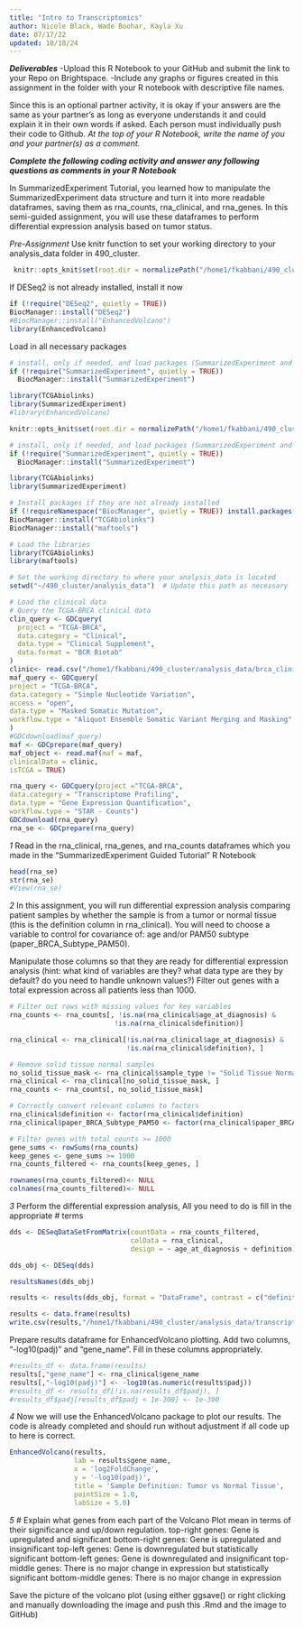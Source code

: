 ```yaml
---
title: "Intro to Transcriptomics"
author: Nicole Black, Wade Boohar, Kayla Xu
date: 07/17/22
updated: 10/18/24
---
```


***Deliverables***
-Upload this R Notebook to your GitHub and submit the link to your Repo on Brightspace.
-Include any graphs or figures created in this assignment in the folder with your R notebook with descriptive file names.

Since this is an optional partner activity, it is okay if your answers are the same as your partner’s as long as everyone understands it and could explain it in their own words if asked. Each person must individually push their code to Github. *At the top of your R Notebook, write the name of you and your partner(s) as a comment.*

***Complete the following coding activity and answer any following questions as comments in your R Notebook***

In SummarizedExperiment Tutorial, you learned how to manipulate the SummarizedExperiment data structure and turn it into more readable dataframes, saving them as rna_counts, rna_clinical, and rna_genes. In this semi-guided assignment, you will use these dataframes to perform differential expression analysis based on tumor status.

*Pre-Assignment*
Use knitr function to set your working directory to your analysis_data folder in 490_cluster.
```r
 knitr::opts_knit$set(root.dir = normalizePath("/home1/fkabbani/490_cluster/analysis_data"))
```

If DESeq2 is not already installed, install it now
```r
if (!require("DESeq2", quietly = TRUE))
BiocManager::install("DESeq2")
#BiocManager::install("EnhancedVolcano")
library(EnhancedVolcano)
```

Load in all necessary packages
```r
# install, only if needed, and load packages (SummarizedExperiment and TCGAbiolinks)
if (!require("SummarizedExperiment", quietly = TRUE))
  BiocManager::install("SummarizedExperiment")

library(TCGAbiolinks)
library(SummarizedExperiment)
#library(EnhancedVolcano)

knitr::opts_knit$set(root.dir = normalizePath("/home1/fkabbani/490_cluster/analysis_data")) 
```


```r
# install, only if needed, and load packages (SummarizedExperiment and TCGAbiolinks)
if (!require("SummarizedExperiment", quietly = TRUE))
  BiocManager::install("SummarizedExperiment")

library(TCGAbiolinks)
library(SummarizedExperiment)

# Install packages if they are not already installed
if (!requireNamespace("BiocManager", quietly = TRUE)) install.packages("BiocManager")
BiocManager::install("TCGAbiolinks")
BiocManager::install("maftools")

# Load the libraries
library(TCGAbiolinks)
library(maftools)

# Set the working directory to where your analysis_data is located
setwd("~/490_cluster/analysis_data")  # Update this path as necessary

# Load the clinical data
# Query the TCGA-BRCA clinical data
clin_query <- GDCquery(
  project = "TCGA-BRCA",
  data.category = "Clinical",
  data.type = "Clinical Supplement",
  data.format = "BCR Biotab"
)
clinic<- read.csv("/home1/fkabbani/490_cluster/analysis_data/brca_clinical_data.csv")
maf_query <- GDCquery(
project = "TCGA-BRCA",
data.category = "Simple Nucleotide Variation",
access = "open",
data.type = "Masked Somatic Mutation",
workflow.type = "Aliquot Ensemble Somatic Variant Merging and Masking"
)
#GDCdownload(maf_query)
maf <- GDCprepare(maf_query)
maf_object <- read.maf(maf = maf,
clinicalData = clinic,
isTCGA = TRUE)

rna_query <- GDCquery(project ="TCGA-BRCA",
data.category = "Transcriptome Profiling",
data.type = "Gene Expression Quantification",
workflow.type = "STAR - Counts")
GDCdownload(rna_query)
rna_se <- GDCprepare(rna_query)
```



*1*
Read in the rna_clinical, rna_genes, and rna_counts dataframes which you made in the "SummarizedExperiment Guided Tutorial" R Notebook

```r
head(rna_se)
str(rna_se)
#View(rna_se)
```


*2*
In this assignment, you will run differential expression analysis comparing patient samples by whether the sample is from a tumor or normal tissue (this is the definition column in rna_clinical). You will need to choose a variable to control for covariance of: age and/or PAM50 subtype (paper_BRCA_Subtype_PAM50). 

Manipulate those columns so that they are ready for differential expression analysis (hint: what kind of variables are they? what data type are they by default? do you need to handle unknown values?) Filter out genes with a total expression across all patients less than 1000.
```r
# Filter out rows with missing values for key variables
rna_counts <- rna_counts[, !is.na(rna_clinical$age_at_diagnosis) & 
                          !is.na(rna_clinical$definition)]

rna_clinical <- rna_clinical[!is.na(rna_clinical$age_at_diagnosis) & 
                             !is.na(rna_clinical$definition), ]

# Remove solid tissue normal samples
no_solid_tissue_mask <- rna_clinical$sample_type != "Solid Tissue Normal"
rna_clinical <- rna_clinical[no_solid_tissue_mask, ]
rna_counts <- rna_counts[, no_solid_tissue_mask]

# Correctly convert relevant columns to factors
rna_clinical$definition <- factor(rna_clinical$definition)
rna_clinical$paper_BRCA_Subtype_PAM50 <- factor(rna_clinical$paper_BRCA_Subtype_PAM50)

# Filter genes with total counts >= 1000
gene_sums <- rowSums(rna_counts)
keep_genes <- gene_sums >= 1000
rna_counts_filtered <- rna_counts[keep_genes, ]

rownames(rna_counts_filtered)<- NULL
colnames(rna_counts_filtered)<- NULL
```


*3*
Perform the differential expression analysis, All you need to do is fill in the appropriate # terms
```r
dds <- DESeqDataSetFromMatrix(countData = rna_counts_filtered,  
                              colData = rna_clinical,  
                              design = ~ age_at_diagnosis + definition)

dds_obj <- DESeq(dds)  

resultsNames(dds_obj)  

results <- results(dds_obj, format = "DataFrame", contrast = c("definition", "Primary solid Tumor", "Metastatic"))

results <- data.frame(results)  
write.csv(results,"/home1/fkabbani/490_cluster/analysis_data/transcriptomics_results.csv")
```

Prepare results dataframe for EnhancedVolcano plotting. Add two columns, "-log10(padj)" and "gene_name". Fill in these columns appropriately.
```r
#results_df <- data.frame(results)
results[,"gene_name"] <- rna_clinical$gene_name
results[,"-log10(padj)"] <- -log10(as.numeric(results$padj))
#results_df <- results_df[!is.na(results_df$padj), ]  
#results_df$padj[results_df$padj < 1e-300] <- 1e-300


```

*4*
Now we will use the EnhancedVolcano package to plot our results. The code is already completed and should run without adjustment if all code up to here is correct.
```r
EnhancedVolcano(results,
                lab = results$gene_name,
                x = 'log2FoldChange',
                y = '-log10(padj)',
                title = 'Sample Definition: Tumor vs Normal Tissue',
                pointSize = 1.0,
                labSize = 5.0)
```

*5*
# Explain what genes from each part of the Volcano Plot mean in terms of their significance and up/down regulation. 
top-right genes: Gene is upregulated and significant
bottom-right genes: Gene is upregulated and insignificant
top-left genes: Gene is downregulated but statistically significant
bottom-left genes: Gene is downregulated and insignificant
top-middle genes: There is no major change in expression but statistically significant 
bottom-middle genes: There is no major change in expression

Save the picture of the volcano plot (using either ggsave() or right clicking and manually downloading the image and push this .Rmd and the image to GitHub)
